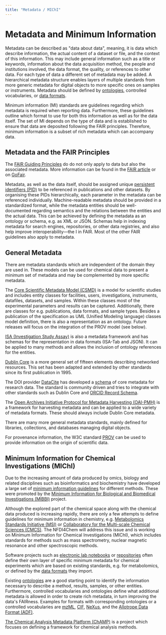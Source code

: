 ```yaml
---
title: "Metadata / MIChI"
---
```



# Metadata and Minimum Information

Metadata can be described as "data about data", meaning, it is data which describe information, the actual content of a dataset or file, and the context of this information. This may include general information such as a title or keywords, information about the data acquisition method, the people and institutions involved, the data format, the quality, or references to other data. For each type of data a different set of metadata may be added. A hierarchical metadata structure enables layers of multiple standards from more generic metadata for digital objects to more specific ones on samples or instruments. Metadata should be defined by [ontologies](50_ontology.mdx), controlled vocabularies, or [data formats](40_format_standards.mdx).

Minimum information (MI) standards are guidelines regarding which metadata is required when reporting data. Furthermore, these guidelines outline which format to use for both this information as well as for the data itself. The set of MI depends on the type of data and is established to ensure that data are deposited following the FAIR principles. Therefore, minimum information is a subset of rich metadata which can accompany data.

## Metadata and the FAIR Principles

The [FAIR Guiding Principles](https://doi.org/10.1038/sdata.2016.18) do do not only apply to data but also the associated metadata. More information can be found in the [FAIR article](01_fair.mdx) or on [GoFair](https://www.go-fair.org/how-to-go-fair/).

Metadata, as well as the data itself, should be assigned unique [persistent identifiers (PID)](100_pid.mdx) to be referenced in publications and other datasets. By organising these PIDs hierarchically, each parameter in the metadata can be referenced individually.
Machine-readable metadata should be provided in a standardized format, while the metadata entities should be well-documented regarding semantics and the relations between the entities and the actual data. This can be achieved by defining the metadata as an ontology or schema, e.g. as XML or JSON. Schemas help in indexing metadata for search engines, repositories, or other data registries, and also help improve interoperability—the I in FAIR. Most of the other FAIR guidelines also apply to metadata.

## General Metadata

There are metadata standards which are independent of the domain they are used in. These models can be used for chemical data to present a minimum set of metadata and may be complemented by more specific metadata.

The [Core Scientific Metadata Model (CSMD)](http://icatproject-contrib.github.io/CSMD/) is a model for scientific studies and includes entity classes for facilities, users, investigations, instruments, datafiles, datasets, and samples. Within these classes most of the experimental parameters and results can be captured. Additionally, there are classes for e.g. publications, data formats, and sample types. Besides a publication of the specification as UML (Unified Modeling language) classes model definition, there is also a representation as an ontology. Future releases will focus on the integration of the PROV model (see below).

[ISA (Investigation Study Assay)](https://isa-specs.readthedocs.io/en/latest/index.html) is also a metadata framework and has schemas for the representation in data formats (ISA-Tab and JSON). It can be applied to many methods and allows the inclusion of ontology references for the entities.

[Dublin Core](https://www.dublincore.org/specifications/dublin-core/dces/) is a more general set of fifteen elements describing networked resources. This set has been adapted and extended by other standards since its first publication in 1995.

The DOI provider [DataCite](https://datacite.org/) has developed a [schema](https://schema.datacite.org/) of core metadata for research data. The standard is community driven and tries to integrate with other standards such as Dublin Core and [ORCID Record Schema](https://info.orcid.org/documentation/integration-guide/orcid-record/).

The [Open Archives Initiative Protocol for Metadata Harvesting (OAI-PMH)](http://www.openarchives.org/OAI/openarchivesprotocol.html) is a framework for harvesting metadata and can be applied to a wide variety of metadata formats. These should always include Dublin Core metadata.

There are many more general metadata standards, mainly defined for libraries, collections, and databases managing digital objects.

For provenance information, the W3C standard [PROV](https://www.w3.org/TR/prov-overview/) can be used to provide information on the origin of scientific data.

## Minimum Information for Chemical Investigations (MIChI)

Due to the increasing amount of data produced by omics, biology and related disciplines such as  bioinformatics and biochemistry have developed a large set of [minimum information guidelines](https://fairsharing.org/search/?q=minimum+information) for  different methods. These were promoted by the [Minimum Information for Biological and Biomedical Investigations (MIBBI)](https://doi.org/10.1038/nbt.1411) project.

Although the explored part of the chemical space along with the chemical data produced is increasing rapidly, there are only a few attempts to define guidelines for minimum information in chemistry, e.g. [Metabolomics Standards Initiative (MSI)](https://dx.doi.org/10.1007%2Fs11306-007-0082-2) or [Collaboratory for the Multi-scale Chemical Sciences (CMCS)](https://www.researchgate.net/publication/228602526_Metadata_in_the_collaboratory_for_multi-scale_chemical_science). The NFDI4Chem will address this issue and is working on Minimum Information for Chemical Investigations (MIChI), which includes standards for methods such as mass spectrometry, nuclear magnetic resonance and other spectroscopic methods.

Software projects such as [electronic lab notebooks](10_eln.mdx) or [repositories](20_repositories.mdx) often define their own layer of specific minimum metadata for chemical experiments which are based on existing standards, e.g. for metabolomics, or defined by the [data formats](40_format_standards.mdx) they import.

Existing [ontologies](50_ontology.mdx) are a good starting point to identify the information necessary to describe a method, results, samples, or other entities. Furthermore, controlled vocabularies and ontologies define what additional metadata is allowed in order to create rich metadata, in turn improving the data's FAIRness. Examples for formats with corresponding ontologies or a controlled vocabularies are [mzML](https://www.psidev.info/mzML), [CIF](https://www.iucr.org/resources/cif), [NeXus](https://www.nexusformat.org/),
and the
[Allotrope Data Format (ADF)](https://docs.allotrope.org/Allotrope%20Data%20Format.html).

[The Chemical Analysis Metadata Platform (ChAMP)](https://champ.stuchalk.domains.unf.edu/) is a project which focuses on defining a framework for chemical analysis methods.
